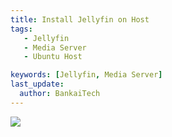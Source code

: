 ---
title: Install Jellyfin on Host
tags:
   - Jellyfin
   - Media Server
   - Ubuntu Host

keywords: [Jellyfin, Media Server]
last_update:
  author: BankaiTech
---

<a href="https://www.buymeacoffee.com/BankaiTech"><img src="https://img.buymeacoffee.com/button-api/?text=Buy me a beer&emoji=🍺&slug=BankaiTech&button_colour=FFDD00&font_colour=000000&font_family=Cookie&outline_colour=000000&coffee_colour=ffffff" /></a>